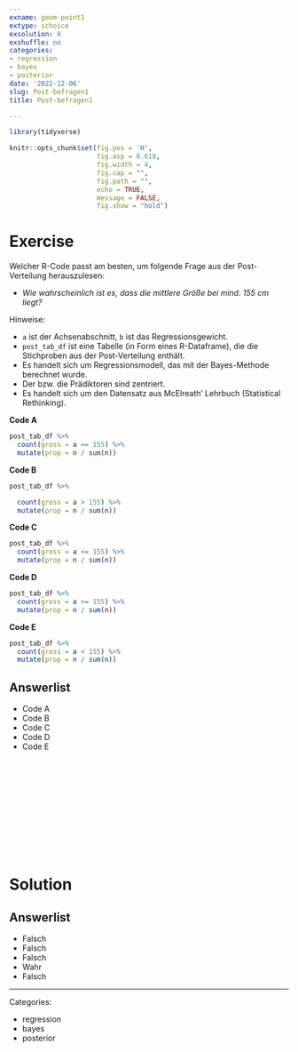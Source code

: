 ```yaml
---
exname: geom-point1
extype: schoice
exsolution: 8
exshuffle: no
categories:
- regression
- bayes
- posterior
date: '2022-12-06'
slug: Post-befragen1
title: Post-befragen1

---
```





```r
library(tidyverse)

```


```r
knitr::opts_chunk$set(fig.pos = 'H',
                      fig.asp = 0.618,
                      fig.width = 4,
                      fig.cap = "", 
                      fig.path = "",
                      echo = TRUE,
                      message = FALSE,
                      fig.show = "hold")
```






# Exercise

Welcher R-Code passt am besten, 
um folgende Frage aus der Post-Verteilung herauszulesen:

- *Wie wahrscheinlich ist es, dass die mittlere Größe bei mind. 155 cm liegt?*

Hinweise:

- `a` ist der Achsenabschnitt, `b` ist das Regressionsgewicht.
- `post_tab_df` ist eine Tabelle (in Form eines R-Dataframe), die die Stichproben aus der Post-Verteilung enthält.
- Es handelt sich um Regressionsmodell, das mit der Bayes-Methode berechnet wurde.
- Der bzw. die Prädiktoren sind zentriert.
- Es handelt sich um den Datensatz aus McElreath' Lehrbuch (Statistical Rethinking).


**Code A**

```r
post_tab_df %>% 
  count(gross = a == 155) %>% 
  mutate(prop = n / sum(n))
```


**Code B**

```r
post_tab_df %>% 

  count(gross = a > 155) %>% 
  mutate(prop = n / sum(n))
```


**Code C**

```r
post_tab_df %>% 
  count(gross = a <= 155) %>% 
  mutate(prop = n / sum(n))
```



**Code D**

```r
post_tab_df %>% 
  count(gross = a >= 155) %>% 
  mutate(prop = n / sum(n))
```



**Code E**

```r
post_tab_df %>% 
  count(gross = a < 155) %>% 
  mutate(prop = n / sum(n))
```


Answerlist
----------
* Code A
* Code B
* Code C
* Code D
* Code E




</br>
</br>
</br>
</br>
</br>
</br>
</br>
</br>
</br>
</br>

# Solution




Answerlist
----------


* Falsch
* Falsch
* Falsch
* Wahr
* Falsch





---

Categories: 

- regression
- bayes
- posterior

